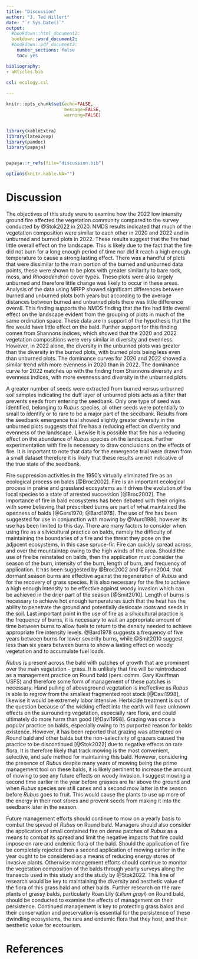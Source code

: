 ```yaml
---
title: "Discussion"
author: "J. Ted Hillert"
date: "`r Sys.Date()`"
output:
  #bookdown::html_document2:
  bookdown::word_document2:
  #bookdown::pdf_document2:
    number_sections: false
    toc: yes

bibliography:
- aRticles.bib
   
csl: ecology.csl

---
```


\newpage

```r

knitr::opts_chunk$set(echo=FALSE,
                      message=FALSE,
                      warning=FALSE)


library(kableExtra)
library(latex2exp)
library(pandoc)
library(papaja)


papaja::r_refs(file="discussion.bib")

options(knitr.kable.NA="")


```


# Discussion

The objectives of this study were to examine how the 2022 low intensity ground fire affected the vegetation community compared to the survey conducted by @Stok2022 in 2020. NMDS results indicated that much of the vegetation composition were similar to each other in 2020 and 2022 and in unburned and burned plots in 2022. These results suggest that the fire had little overall effect on the landscape. This is likely due to the fact that the fire did not burn for a long enough period of time nor did it reach a high enough temperature to cause a strong lasting effect. There was a handful of plots that were dissimilar to the main portion of the burned and unburned data points, these were shown to be plots with greater similarity to bare rock, moss, and *Rhododendron* cover types. These plots were also largely unburned and therefore little change was likely to occur in these areas. Analysis of the data using MRPP showed significant differences between burned and unburned plots both years but according to the average distances between burned and unburned plots there was little difference overall. This finding supports the NMDS finding that the fire had little overall effect on the landscape evident from the grouping of plots in much of the same ordination space. These data are in support of the hypothesis that the fire would have little effect on the bald. Further support for this finding comes from Shannons indices, which showed that the 2020 and 2022 vegetation compositions were very similar in diversity and evenness. However, in 2022 alone, the diversity in the unburned plots was greater than the diversity in the burned plots, with burned plots being less even than unburned plots. The dominance curves for 2020 and 2022 showed a similar trend with more evenness in 2020 than in 2022. The dominance curve for 2022 matches up with the finding from Shannons diversity and evenness indices, with more evenness and diversity in the unburned plots. 

A greater number of seeds were extracted from burned versus unburned soil samples indicating the duff layer of unburned plots acts as a filter that prevents seeds from entering the seedbank. Only one type of seed was identified, belonging to *Rubus* species, all other seeds were potentially to small to identify or to rare to be a major part of the seedbank. Results from the seedbank emergence trial showed slightly greater diversity in the unburned plots suggests that fire has a reducing effect on diversity and evenness of the landscape. Likewise it is possible that fire has a reducing effect on the abundance of *Rubus* species on the landscape. Further experimentation with fire is necessary to draw conclusions on the effects of fire. It is important to note that data for the emergence trial were drawn from a small dataset therefore it is likely that these results are not indicative of the true state of the seedbank. 

Fire suppression activities in the 1950's virtually eliminated fire as an ecological process on balds [@Broc2002]. Fire is an important ecological process in prairie and grassland ecosystems as it drives the evolution of the local species to a state of arrested succession [@Broc2002]. The importance of fire in bald ecosystems has been debated with their origins with some believing that prescribed burns are part of what maintained the openness of balds [@Gers1970; @Bard1978]. The use of fire has been suggested for use in conjunction with mowing by @Murd1986, however its use has been limited to this day. There are many factors to consider when using fire as a silvicultural practice on balds, namely the difficulty of maintaining the boundaries of a fire and the threat they pose on the adjacent ecosystems, in this case spruce-fir. Fire can quickly spread across and over the mountaintop owing to the high winds of the area. Should the use of fire be reinstated on balds, then the application must consider the season of the burn, intensity of the burn, length of burn, and frequency of application. It has been suggested by @Broc2002 and @Fynn2004, that dormant season burns are effective against the regeneration of *Rubus* and for the recovery of grass species. It is also necessary for the fire to achieve a high enough intensity to be effective against woody invasion which can be achieved in the drier part of the season [@Smit2010]. Length of burns is necessary to achieve hot enough temperatures such that the heat has the ability to penetrate the ground and potentially desiccate roots and seeds in the soil. Last important point in the use of fire as a silvicultural practice is the frequency of burns, it is necessary to wait an appropriate amount of time between burns to allow fuels to return to the density needed to achieve appropriate fire intensity levels. @Bard1978 suggests a frequency of five years between burns for lower severity burns, while @Smit2010 suggest less than six years between burns to show a lasting effect on woody vegetation and to accumulate fuel loads.

*Rubus* is present across the bald with patches of growth that are prominent over the main vegetation - grass. It is unlikely that fire will be reintroduced as a management practice on Round bald (pers. comm. Gary Kauffman USFS) and therefore some form of management of these patches is necessary. Hand pulling of aboveground vegetation is ineffective as *Rubus* is able to regrow from the smallest fragmented root stock [@Davi1998], likewise it would be extremely labor intensive. Herbicide treatment is out of the question because of the wicking effect into the earth will have unknown effects on the surrounding vegetation, especially rare flora, and could ultimately do more harm than good [@Davi1998]. Grazing was once a popular practice on balds, especially owing to its purported reason for balds existence. However, it has been reported that grazing was attempted on Round bald and other balds but the non-selectivity of grazers caused the practice to be discontinued [@Stok2022] due to negative effects on rare flora. It is therefore likely that track mowing is the most convenient, selective, and safe method for maintaining this bald. However, considering the presence of *Rubus* despite many years of mowing being the prime management tool on these balds, it is likely pertinent to increase the amount of mowing to see any future effects on woody invasion. I suggest mowing a second time earlier in the year before grasses are far above the ground and when *Rubus* species are still canes and a second mow latter in the season before *Rubus* goes to fruit. This would cause the plants to use up more of the energy in their root stores and prevent seeds from making it into the seedbank later in the season. 

Future management efforts should continue to mow on a yearly basis to combat the spread of *Rubus* on Round bald. Managers should also consider the application of small contained fire on dense patches of *Rubus* as a means to combat its spread and limit the negative impacts that fire could impose on rare and endemic flora of the bald. Should the application of fire be completely rejected then a second application of mowing earlier in the year ought to be considered as a means of reducing energy stores of invasive plants. Otherwise management efforts should continue to monitor the vegetation composition of the balds through yearly surveys along the transects used in this study and the study by @Stok2022. This line of research would be key to maintaining the diversity and aesthetic value of the flora of this grass bald and other balds. Further research on the rare plants of grassy balds, particularly Roan Lily (*Lilium grayi*) on Round bald, should be conducted to examine the effects of management on their persistence. Continued management is key to protecting grass balds and their conservation and preservation is essential for the persistence of these dwindling ecosystems, the rare and endemic flora that they host, and their aesthetic value for ecotourism. 




\newpage

# References


